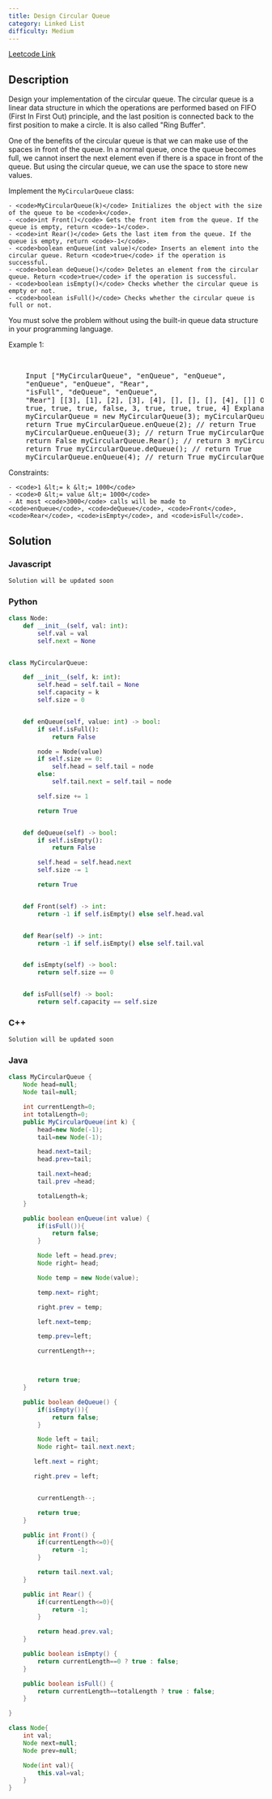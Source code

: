 ```yaml
---
title: Design Circular Queue
category: Linked List
difficulty: Medium
---
```


<Callout>

[Leetcode Link](https://leetcode.com/problems/design-circular-queue)

</Callout>

## Description

Design your implementation of the circular queue. The circular queue is a linear data structure in which the operations are performed based on FIFO (First In First Out) principle, and the last position is connected back to the first position to make a circle. It is also called &quot;Ring Buffer&quot;.

One of the benefits of the circular queue is that we can make use of the spaces in front of the queue. In a normal queue, once the queue becomes full, we cannot insert the next element even if there is a space in front of the queue. But using the circular queue, we can use the space to store new values.

Implement the <code>MyCircularQueue</code> class:

    - <code>MyCircularQueue(k)</code> Initializes the object with the size of the queue to be <code>k</code>.
    - <code>int Front()</code> Gets the front item from the queue. If the queue is empty, return <code>-1</code>.
    - <code>int Rear()</code> Gets the last item from the queue. If the queue is empty, return <code>-1</code>.
    - <code>boolean enQueue(int value)</code> Inserts an element into the circular queue. Return <code>true</code> if the operation is successful.
    - <code>boolean deQueue()</code> Deletes an element from the circular queue. Return <code>true</code> if the operation is successful.
    - <code>boolean isEmpty()</code> Checks whether the circular queue is empty or not.
    - <code>boolean isFull()</code> Checks whether the circular queue is full or not.

You must solve the problem without using the built-in queue data structure in your programming language.

Example 1:

<br />

<pre className="overflow-x-auto">
	Input [&quot;MyCircularQueue&quot;, &quot;enQueue&quot;, &quot;enQueue&quot;,
	&quot;enQueue&quot;, &quot;enQueue&quot;, &quot;Rear&quot;,
	&quot;isFull&quot;, &quot;deQueue&quot;, &quot;enQueue&quot;,
	&quot;Rear&quot;] [[3], [1], [2], [3], [4], [], [], [], [4], []] Output [null,
	true, true, true, false, 3, true, true, true, 4] Explanation MyCircularQueue
	myCircularQueue = new MyCircularQueue(3); myCircularQueue.enQueue(1); //
	return True myCircularQueue.enQueue(2); // return True
	myCircularQueue.enQueue(3); // return True myCircularQueue.enQueue(4); //
	return False myCircularQueue.Rear(); // return 3 myCircularQueue.isFull(); //
	return True myCircularQueue.deQueue(); // return True
	myCircularQueue.enQueue(4); // return True myCircularQueue.Rear(); // return 4
</pre>

Constraints:

    - <code>1 &lt;= k &lt;= 1000</code>
    - <code>0 &lt;= value &lt;= 1000</code>
    - At most <code>3000</code> calls will be made to <code>enQueue</code>, <code>deQueue</code>, <code>Front</code>, <code>Rear</code>, <code>isEmpty</code>, and <code>isFull</code>.

## Solution

### Javascript

```javascript
Solution will be updated soon
```

### Python

```python
class Node:
    def __init__(self, val: int):
        self.val = val
        self.next = None


class MyCircularQueue:

    def __init__(self, k: int):
        self.head = self.tail = None
        self.capacity = k
        self.size = 0


    def enQueue(self, value: int) -> bool:
        if self.isFull():
            return False

        node = Node(value)
        if self.size == 0:
            self.head = self.tail = node
        else:
            self.tail.next = self.tail = node

        self.size += 1

        return True


    def deQueue(self) -> bool:
        if self.isEmpty():
            return False

        self.head = self.head.next
        self.size -= 1

        return True


    def Front(self) -> int:
        return -1 if self.isEmpty() else self.head.val


    def Rear(self) -> int:
        return -1 if self.isEmpty() else self.tail.val


    def isEmpty(self) -> bool:
        return self.size == 0


    def isFull(self) -> bool:
        return self.capacity == self.size


```

### C++

```cpp
Solution will be updated soon
```

### Java

```java
class MyCircularQueue {
    Node head=null;
    Node tail=null;

    int currentLength=0;
    int totalLength=0;
    public MyCircularQueue(int k) {
        head=new Node(-1);
        tail=new Node(-1);

        head.next=tail;
        head.prev=tail;

        tail.next=head;
        tail.prev =head;

        totalLength=k;
    }

    public boolean enQueue(int value) {
        if(isFull()){
            return false;
        }

        Node left = head.prev;
        Node right= head;

        Node temp = new Node(value);

        temp.next= right;

        right.prev = temp;

        left.next=temp;

        temp.prev=left;

        currentLength++;



        return true;
    }

    public boolean deQueue() {
        if(isEmpty()){
            return false;
        }

        Node left = tail;
        Node right= tail.next.next;

       left.next = right;

       right.prev = left;


        currentLength--;

        return true;
    }

    public int Front() {
        if(currentLength<=0){
            return -1;
        }

        return tail.next.val;
    }

    public int Rear() {
        if(currentLength<=0){
            return -1;
        }

        return head.prev.val;
    }

    public boolean isEmpty() {
        return currentLength==0 ? true : false;
    }

    public boolean isFull() {
        return currentLength==totalLength ? true : false;
    }

}

class Node{
    int val;
    Node next=null;
    Node prev=null;

    Node(int val){
        this.val=val;
    }
}

```
